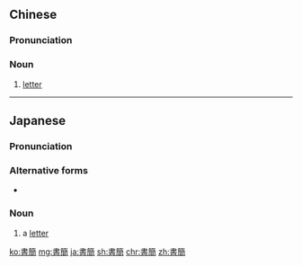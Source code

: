 {{also|书简}}
==Chinese==
{{zh-forms|s=书简|alt=書柬}}

===Pronunciation===
{{zh-pron
|m=shūjiǎn
|c=syu1 gaan2
|mn=xm,tw:su-kán/qz:chir-kán/zz:si-kán
|cat=n
}}

===Noun===
{{zh-noun}}

# [[letter]] {{gloss|written or typed communication}}

----

==Japanese==
{{ja-kanjitab|しょ|かん|yomi=on}}

===Pronunciation===
{{ja-pron|しょかん|yomi=on}}

===Alternative forms===
* {{ja-l|書翰}}

===Noun===
{{ja-noun|しょかん}}

# a [[letter]]

[[ko:書簡]]
[[mg:書簡]]
[[ja:書簡]]
[[sh:書簡]]
[[chr:書簡]]
[[zh:書簡]]